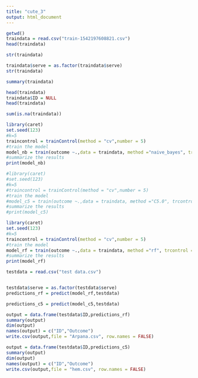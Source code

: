 ---
title: "cute_3"
output: html_document
---

```{r}
getwd()
traindata = read.csv("train-1542197608821.csv")
head(traindata)
```
```{r}
str(traindata)

```
```{r}
traindata$serve = as.factor(traindata$serve)
str(traindata)
```
```{r}
summary(traindata)
```

```{r}
head(traindata)
traindata$ID = NULL
head(traindata)
```
```{r}
sum(is.na(traindata))
```
```{r}
library(caret)
set.seed(123)
#k=5
traincontrol = trainControl(method = "cv",number = 5)
#train the model
model_nb = train(outcome ~.,data = traindata, method ="naive_bayes", trcontrol = traincontrol)
#summarize the results
print(model_nb)
```

```{r}
#library(caret)
#set.seed(123)
#k=5
#traincontrol = trainControl(method = "cv",number = 5)
#train the model
#model_c5 = train(outcome ~.,data = traindata, method ="C5.0", trcontrol = #traincontrol)
#summarize the results
#print(model_c5)
```
```{r}
library(caret)
set.seed(123)
#k=5
traincontrol = trainControl(method = "cv",number = 5)
#train the model
model_rf = train(outcome ~.,data = traindata, method ="rf", trcontrol = traincontrol)
#summarize the results
print(model_rf)
```
```{r}
testdata = read.csv("test data.csv")


testdata$serve = as.factor(testdata$serve)
predictions_rf = predict(model_rf,testdata)
```

```{r}
predictions_c5 = predict(model_c5,testdata)
```

```{r}
output = data.frame(testdata$ID,predictions_rf)
summary(output)
dim(output)
names(output) = c("ID","Outcome")
write.csv(output,file = "Arpana.csv", row.names = FALSE)

```

```{r}
output = data.frame(testdata$ID,predictions_c5)
summary(output)
dim(output)
names(output) = c("ID","Outcome")
write.csv(output,file = "hem.csv", row.names = FALSE)
```

